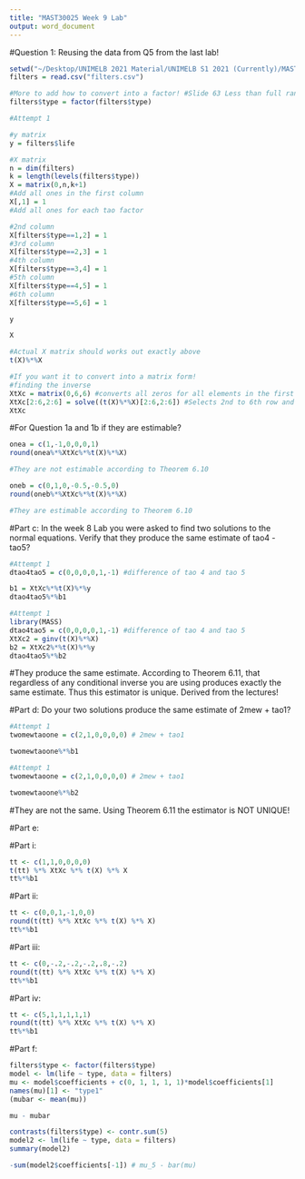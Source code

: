 ```yaml
---
title: "MAST30025 Week 9 Lab"
output: word_document
---
```



#Question 1: Reusing the data from Q5 from the last lab!
```r
setwd("~/Desktop/UNIMELB 2021 Material/UNIMELB S1 2021 (Currently)/MAST30025/Tutorials /Tutorials/Rfile/data")
filters = read.csv("filters.csv")

#More to add how to convert into a factor! #Slide 63 Less than full rank model!
filters$type = factor(filters$type)
```




```r
#Attempt 1

#y matrix
y = filters$life

#X matrix
n = dim(filters)
k = length(levels(filters$type))
X = matrix(0,n,k+1)
#Add all ones in the first column
X[,1] = 1
#Add all ones for each tao factor

#2nd column
X[filters$type==1,2] = 1
#3rd column
X[filters$type==2,3] = 1
#4th column
X[filters$type==3,4] = 1
#5th column
X[filters$type==4,5] = 1
#6th column
X[filters$type==5,6] = 1
```



```r
y

```


```r
X
```



```r
#Actual X matrix should works out exactly above
t(X)%*%X
```



```r
#If you want it to convert into a matrix form!
#finding the inverse
XtXc = matrix(0,6,6) #converts all zeros for all elements in the first row and the first column in a 6 by 6 matrix
XtXc[2:6,2:6] = solve((t(X)%*%X)[2:6,2:6]) #Selects 2nd to 6th row and 2nd to 6th column respectively!
XtXc

```



#For Question 1a and 1b if they are estimable?
```r
onea = c(1,-1,0,0,0,1)
round(onea%*%XtXc%*%t(X)%*%X)

#They are not estimable according to Theorem 6.10

```


```r
oneb = c(0,1,0,-0.5,-0.5,0)
round(oneb%*%XtXc%*%t(X)%*%X)

#They are estimable according to Theorem 6.10

```



#Part c: In the week 8 Lab you were asked to find two solutions to the normal equations. Verify that they produce the same estimate of tao4 - tao5?

```r
#Attempt 1
dtao4tao5 = c(0,0,0,0,1,-1) #difference of tao 4 and tao 5

b1 = XtXc%*%t(X)%*%y
dtao4tao5%*%b1
```



```r
#Attempt 1
library(MASS)
dtao4tao5 = c(0,0,0,0,1,-1) #difference of tao 4 and tao 5
XtXc2 = ginv(t(X)%*%X)
b2 = XtXc2%*%t(X)%*%y
dtao4tao5%*%b2
```


#They produce the same estimate. According to Theorem 6.11, that regardless of any conditional inverse you are using produces exactly the same estimate. Thus this estimator is unique. Derived from the lectures!


#Part d: Do your two solutions produce the same estimate of 2mew + tao1?
```r
#Attempt 1
twomewtaoone = c(2,1,0,0,0,0) # 2mew + tao1 

twomewtaoone%*%b1
```
```r
#Attempt 1
twomewtaoone = c(2,1,0,0,0,0) # 2mew + tao1 

twomewtaoone%*%b2
```

#They are not the same. Using Theorem 6.11 the estimator is NOT UNIQUE!


#Part e: 

#Part i:
```r
tt <- c(1,1,0,0,0,0)
t(tt) %*% XtXc %*% t(X) %*% X
tt%*%b1
```

#Part ii:
```r
tt <- c(0,0,1,-1,0,0)
round(t(tt) %*% XtXc %*% t(X) %*% X)
tt%*%b1
```

#Part iii:
```r
tt <- c(0,-.2,-.2,-.2,.8,-.2)
round(t(tt) %*% XtXc %*% t(X) %*% X)
tt%*%b1
```

#Part iv:
```r
tt <- c(5,1,1,1,1,1)
round(t(tt) %*% XtXc %*% t(X) %*% X)
tt%*%b1

```




#Part f: 
```r
filters$type <- factor(filters$type)
model <- lm(life ~ type, data = filters)
mu <- model$coefficients + c(0, 1, 1, 1, 1)*model$coefficients[1]
names(mu)[1] <- "type1"
(mubar <- mean(mu))

```

```r
mu - mubar

```



```r
contrasts(filters$type) <- contr.sum(5)
model2 <- lm(life ~ type, data = filters)
summary(model2)

```

```r
-sum(model2$coefficients[-1]) # mu_5 - bar(mu)

```


